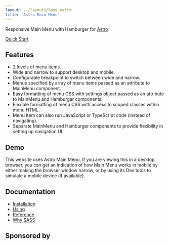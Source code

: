 ```yaml
---
layout: ../layouts/Base.astro
title: 'Astro Main Menu'
---
```



Responsive Main Menu with Hamburger for [Astro](https://astro.build)

<HeroButton><a href="./start/quick">Quick Start</a></HeroButton>

## Features
* 2 levels of menu items.
* Wide and narrow to support desktop and mobile.
* Configurable breakpoint to switch between wide and narrow.
* Menus specified by array of menu items passed as an attribute to MainMenu component.
* Easy formatting of menu CSS with settings object passed as an attribute to MainMenu and Hamburger components.
* Flexible formatting of menu CSS with access to scoped classes within menu HTML.
* Menu Item can also run JavaScript or TypeScript code (instead of navigating).
* Separate MainMenu and Hamburger components to provide flexibility in setting up navigation UI.

## Demo
This website uses Astro Main Menu.  If you are viewing this in a desktop browser, you can get an indication of how Main Menu works in mobile by either making the browser window narrow, or by using its Dev tools to simulate a mobile device (if available).

## Documentation
* [Installation](./start/installation)
* [Using](./start/using)
* [Reference](../reference)
* [Why SASS](../other/why-sass)

## Sponsored by
<XilytixLogo/> 